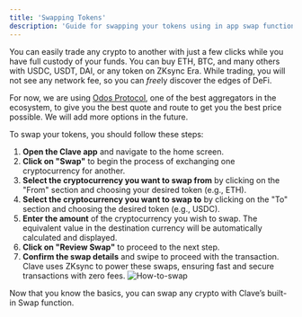 ```yaml
---
title: 'Swapping Tokens'
description: 'Guide for swapping your tokens using in app swap function.'
---
```


You can easily trade any crypto to another with just a few clicks while you have full custody of your funds. You can buy ETH, BTC, and many others with USDC, USDT, DAI, or any token on ZKsync Era. While trading, you will not see any network fee, so you can *free*ly discover the edges of DeFi.

For now, we are using [Odos Protocol](https://app.odos.xyz/?ref=blog2.getclave.io), one of the best aggregators in the ecosystem, to give you the best quote and route to get you the best price possible. We will add more options in the future.

To swap your tokens, you should follow these steps: 

1. **Open the Clave app** and navigate to the home screen.
2. **Click on "Swap"** to begin the process of exchanging one cryptocurrency for another.
3. **Select the cryptocurrency you want to swap from** by clicking on the "From" section and choosing your desired token (e.g., ETH).
4. **Select the cryptocurrency you want to swap to** by clicking on the "To" section and choosing the desired token (e.g., USDC).
5. **Enter the amount** of the cryptocurrency you wish to swap. The equivalent value in the destination currency will be automatically calculated and displayed.
6. **Click on "Review Swap"** to proceed to the next step.
7. **Confirm the swap details** and swipe to proceed with the transaction. Clave uses ZKsync to power these swaps, ensuring fast and secure transactions with zero fees.
![How-to-swap](images/sendtoken4.png)

Now that you know the basics, you can swap any crypto with Clave’s built-in Swap function.

